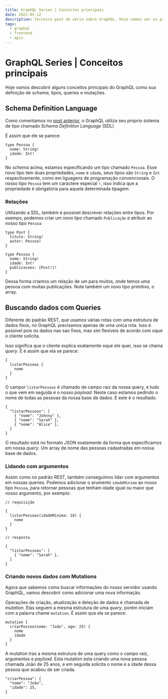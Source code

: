 ```yaml
---
title: GraphQL Series | Conceitos principais
date: 2021-05-12
description: Terceiro post da série sobre GraphQL. Hoje vamos ver os principais conceitos do GraphQL.
tags:
  - graphql
  - frontend
  - apis
---
```


# GraphQL Series | Conceitos principais

Hoje vamos descobrir alguns conceitos principais do GraphQL como sua definição de _schema_, tipos, queries e mutações.

## Schema Definition Language

Como comentamos no [post anterior](/graph-ql-series-porque-graph-ql), o GraphQL utiliza seu proprio sistema de tipo chamado _Schema Definition Language_ (SDL)

É assim que ele se parece:

```gql noLineNumbers
type Pessoa {
  nome: String!
  idade: Int!
}
```

No _schema_ acima, estamos especificando um tipo chamado `Pessoa`. 
Esse novo tipo tem duas propriedades, `nome` e `idade`, seus tipos são `String` e `Int` respectivamente, como em liguagens de programação convencionais.
O nosso tipo `Pessoa` tem um caractere especial `!`, isso indica que a propriedade é obrigatória para aquela determinada tipagem.

### Relações

Utilizando a SDL, também é possivel descrever relações entre tipos. 
Por exempo, podemos criar um novo tipo chamado `Publicação` e atribuir ao nosso tipo `Pessoa`

```gql noLineNumbers
type Post {
  titulo: String!
  autor: Pessoa!
}

type Pessoa {
  nome: String!
  idade: Int!
  publicacoes: [Post!]!
}
```

Dessa forma criamos um relação de um para muitos, onde temos uma pessoa com muitas publicações. Note também um novo tipo primitivo, o array.

## Buscando dados com Queries

Diferente do padrão REST, que usamos várias rotas com uma estrutura de dados fixos, no GraphQL precisamos apenas de uma unica rota.
Isso é possivel pois os dados nao sao fixos, mas sim flexiveis de acordo com oque o cliente solicita.

Isso significa que o cliente explica exatamente oque ele quer, isso se chama _query_. E é assim que ela se parece:

```gql noLineNumbers
{
  listarPessoas {
    nome
  } 
}
```

O campor `listarPessoas` é chamado de campo raiz da nossa query, e tudo o que vem em seguida é o nosso _payload_. 
Neste caso estamos pedindo o nome de todas as pessoas da nossa base de dados. E este é o resultado.

```gql noLineNumbers
{
  "listarPessoas": [
    { "nome": "Johnny" },
    { "nome": "Sarah" },
    { "nome": "Alice" },
  ]
}
```

O resultado está no formato _JSON_ exatamente da forma que especificamos em nossa _query_. 
Um array de nome das pessoas cadastradas em nossa base de dados.

### Lidando com argumentos

Assim como no padrão REST, também conseguimos lidar com argumentos em nossas queries. 
Podemos adicionar o arumento `idadeMinima` ao nosso tipo `Pessoa`, para retornar pessoas que tenham idade igual ou maior que nosso argumento, por exemplo:

```gql noLineNumbers
// requisição

{
  listarPessoas(idadeMinima: 18) {
    nome
  } 
}

// resposta

{
  "listarPessoas": [
    { "nome": "Sarah" },
  ]
}
```

### Criando novos dados com Mutations

Agora que sabemos como buscar informações do nosso servidor usando GraphQL, vamos descobrir como adicionar uma nova informação.

Operações de criação, atualização e deleção de dados é chamada de _mutation_. 
Elas seguem a mesma estrutura de uma _query_, porém iniciam com a palavra chame `mutation`. É assim que ela se parece:

```gql noLineNumbers
mutation {
  criarPessoa(nome: "João", age: 25) {
    nome
    idade
  }
}
```

A mutation tras a mesma estrutura de uma query como o campo raiz, argumentos e _payload_.
Esta mutation esta criando uma nova pessoa chamada João de 25 anos, e em seguida solicita o nome e a idade dessa pessoa que acabou de ser criada.

```gql noLineNumbers
"criarPessoa": {
  "nome": "João",
  "idade": 25,
}
```